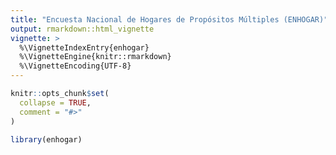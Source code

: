 ```yaml
---
title: "Encuesta Nacional de Hogares de Propósitos Múltiples (ENHOGAR)"
output: rmarkdown::html_vignette
vignette: >
  %\VignetteIndexEntry{enhogar}
  %\VignetteEngine{knitr::rmarkdown}
  %\VignetteEncoding{UTF-8}
---
```


```r
knitr::opts_chunk$set(
  collapse = TRUE,
  comment = "#>"
)
```

```r
library(enhogar)
```
